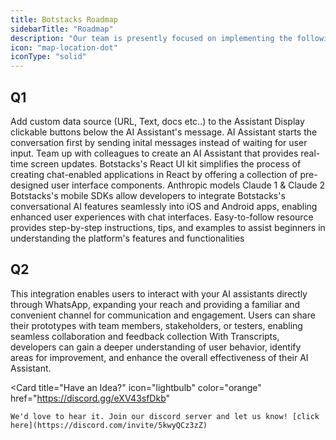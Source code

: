 ```yaml
---
title: Botstacks Roadmap
sidebarTitle: "Roadmap"
description: "Our team is presently focused on implementing the following features:"
icon: "map-location-dot"
iconType: "solid"
---
```


## Q1


<CardGroup cols={1}>

  <Card title="Custom Knowledge Base (Released)" icon="check" color="green">
    Add custom data source (URL, Text, docs etc..) to the Assistant
  </Card>

  <Card title="Canned Responses (Relased)" icon="check" color="green">
    Display clickable buttons below the AI Assistant's message.
  </Card>

  <Card title="Alternate Way to Start the Conversation (Released)" icon="check" color="green">
    AI Assistant starts the conversation first by sending inital messages instead of waiting for user input.
  </Card> 
  
  <Card title="AI Assistant Designer Collaboration" icon="sparkle">
    Team up with colleagues to create an AI Assistant that provides real-time screen updates.
  </Card>  

  <Card title="React UI Kit" icon="sparkle">
    Botstacks's React UI kit simplifies the process of creating chat-enabled applications in React by offering a collection of pre-designed user interface components.
  </Card>

  <Card title="Anthropic LLM Models" icon="sparkle">
    Anthropic models Claude 1 & Claude 2
  </Card>

  <Card title="Mobile SDKs" icon="sparkle">
    Botstacks's mobile SDKs allow developers to integrate Botstacks's conversational AI features seamlessly into iOS and Android apps, enabling enhanced user experiences with chat interfaces.
  </Card>

  <Card title="Guided Flow for Beginners" icon="sparkle">
    Easy-to-follow resource provides step-by-step instructions, tips, and examples to assist beginners in understanding the platform's features and functionalities
  </Card>

</CardGroup>


## Q2


<CardGroup cols={1}>

  <Card title="WhatsApp Integration" icon="Sparkle">
    This integration enables users to interact with your AI assistants directly through WhatsApp, expanding your reach and providing a familiar and convenient channel for communication and engagement.
  </Card>

  <Card title="Shareable Prototype" icon="Sparkle">
    Users can share their prototypes with team members, stakeholders, or testers, enabling seamless collaboration and feedback collection
  </Card>

  <Card title="Transcripts" icon="Sparkle">
    With Transcripts, developers can gain a deeper understanding of user behavior, identify areas for improvement, and enhance the overall effectiveness of their AI Assistant.
  </Card>

</CardGroup>

<br />

<Card 
  title="Have an Idea?" 
  icon="lightbulb" 
  color="orange" 
  href="https://discord.gg/eXV43sfDkb"
  >
    We'd love to hear it. Join our discord server and let us know! [click here](https://discord.com/invite/5kwyQCz3zZ)
</Card>

